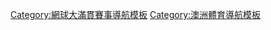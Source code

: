 {{template category|type=navbox}}
[[Category:網球大滿貫賽事導航模板|Category:網球大滿貫賽事導航模板]]
[[Category:澳洲體育導航模板|Category:澳洲體育導航模板]]